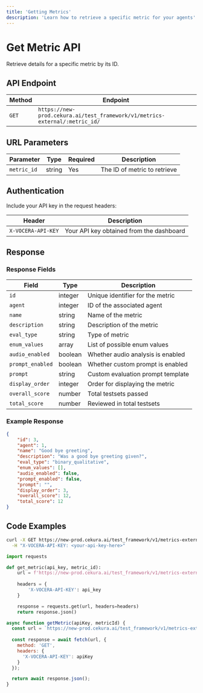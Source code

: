 ---
title: 'Getting Metrics'
description: 'Learn how to retrieve a specific metric for your agents'
---

# Get Metric API

Retrieve details for a specific metric by its ID.

## API Endpoint

| Method | Endpoint |
|--------|----------|
| `GET` | `https://new-prod.cekura.ai/test_framework/v1/metrics-external/:metric_id/` |

## URL Parameters

| Parameter | Type | Required | Description |
|-----------|------|----------|-------------|
| `metric_id` | string | Yes | The ID of metric to retrieve |

## Authentication

Include your API key in the request headers:

| Header | Description |
|--------|-------------|
| `X-VOCERA-API-KEY` | Your API key obtained from the dashboard |

## Response

### Response Fields

| Field | Type | Description |
|-------|------|-------------|
| `id` | integer | Unique identifier for the metric |
| `agent` | integer | ID of the associated agent |
| `name` | string | Name of the metric |
| `description` | string | Description of the metric |
| `eval_type` | string | Type of metric |
| `enum_values` | array | List of possible enum values |
| `audio_enabled` | boolean | Whether audio analysis is enabled |
| `prompt_enabled` | boolean | Whether custom prompt is enabled |
| `prompt` | string | Custom evaluation prompt template |
| `display_order` | integer | Order for displaying the metric |
| `overall_score` | number | Total testsets passed |
| `total_score` | number | Reviewed in total testsets |

### Example Response

```json
{
    "id": 3,
    "agent": 1,
    "name": "Good bye greeting",
    "description": "Was a good bye greeting given?",
    "eval_type": "binary_qualitative",
    "enum_values": [],
    "audio_enabled": false,
    "prompt_enabled": false,
    "prompt": "",
    "display_order": 3,
    "overall_score": 12,
    "total_score": 12
}
```

## Code Examples

<CodeGroup>

```bash Curl
curl -X GET https://new-prod.cekura.ai/test_framework/v1/metrics-external/:metric_id/ \
  -H "X-VOCERA-API-KEY: <your-api-key-here>"
```

```python Python
import requests

def get_metric(api_key, metric_id):
    url = f'https://new-prod.cekura.ai/test_framework/v1/metrics-external/{metric_id}/'
    
    headers = {
        'X-VOCERA-API-KEY': api_key
    }

    response = requests.get(url, headers=headers)
    return response.json()
```

```javascript JavaScript
async function getMetric(apiKey, metricId) {
  const url = `https://new-prod.cekura.ai/test_framework/v1/metrics-external/${metricId}/`;
  
  const response = await fetch(url, {
    method: 'GET',
    headers: {
      'X-VOCERA-API-KEY': apiKey
    }
  });

  return await response.json();
}
```

</CodeGroup>
